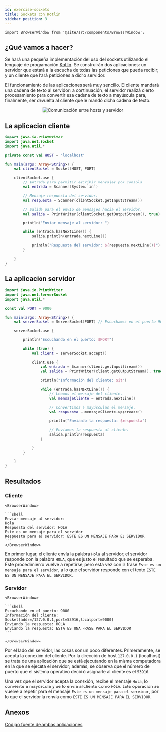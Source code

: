 ```yaml
---
id: exercise-sockets
title: Sockets con Kotlin
sidebar_position: 3
---
```


```mdx-code-block
import BrowserWindow from '@site/src/components/BrowserWindow';
```

## ¿Qué vamos a hacer?

Se hará una pequeña implementación del uso del sockets utilizando el lenguaje de programación [Kotlin](https://kotlinlang.org/). Se construirán dos aplicaciones: un servidor que estará a la escucha de todas las peticiones que pueda recibir; y un cliente que hará peticiones a dicho servidor.

El funcionamiento de las aplicaciones será muy sencillo. El cliente mandará una cadena de texto al servidor; a continuación, el servidor realizá cierto procesamiento para convertir esa cadena de texto a mayúscula para, finalmente, ser devuelta al cliente que le mandó dicha cadena de texto.

<p align='center'>
  <img
    src='/img/sockets/sockets-exercise.png'
    alt='Comunicación entre hosts y servidor'
  />
</p>

## La aplicación cliente

```kotlin title="Client.kt"
import java.io.PrintWriter
import java.net.Socket
import java.util.*

private const val HOST = "localhost"

fun main(args: Array<String>) {
    val clientSocket = Socket(HOST, PORT)

    clientSocket.use {
        // Entrada para permitir escribir mensajes por consola.
        val entrada = Scanner(System.`in`)

        // Mensaje respuesta del servidor.
        val respuesta = Scanner(clientSocket.getInputStream())

        // Salida para el envío de mensajes hacia el servidor.
        val salida = PrintWriter(clientSocket.getOutputStream(), true)

        println("Enviar mensaje al servidor: ")

        while (entrada.hasNextLine()) {
            salida.println(entrada.nextLine())

            println("Respuesta del servidor: ${respuesta.nextLine()}")
        }

    }
}
```

## La aplicación servidor

```kotlin title="UppercaseServer.kt"
import java.io.PrintWriter
import java.net.ServerSocket
import java.util.*

const val PORT = 9000

fun main(args: Array<String>) {
    val serverSocket = ServerSocket(PORT) // Escuchamos en el puerto 9000.

    serverSocket.use {

        println("Escuchando en el puerto: $PORT")

        while (true) {
            val client = serverSocket.accept()

            client.use {
                val entrada = Scanner(client.getInputStream())
                val salida = PrintWriter(client.getOutputStream(), true)

                println("Información del cliente: $it")

                while (entrada.hasNextLine()) {
                    // Leemos el mensaje del cliente.
                    val mensajeCliente = entrada.nextLine()

                    // Convertimos a mayúsculas el mensaje.
                    val respuesta = mensajeCliente.uppercase()

                    println("Enviando la respuesta: $respuesta")

                    // Enviamos la respuesta al cliente.
                    salida.println(respuesta)
                }

            }
        }

    }
}
```

## Resultados

### Cliente

````mdx-code-block
<BrowserWindow>

```shell
Enviar mensaje al servidor:
Hola
Respuesta del servidor: HOLA
Este es un mensaje para el servidor
Respuesta para el servidor: ESTE ES UN MENSAJE PARA EL SERVIDOR
```
</BrowserWindow>
````

En primer lugar, el cliente envía la palabra `Hola` al servidor; el servidor responde con la palabra `HOLA`, que es justo el resultado que se esperaba. Este procedimiento vuelve a repetirse, pero esta vez con la frase `Este es un mensaje para el servidor`, a lo que el servidor responde con el texto `ESTE ES UN MENSAJE PARA EL SERVIDOR`.

### Servidor

````mdx-code-block
<BrowserWindow>

```shell
Escuchando en el puerto: 9000
Información del cliente: Socket[addr=/127.0.0.1,port=53916,localport=9000]
Enviando la respuesta: HOLA
Enviando la respuesta: ESTA ES UNA FRASE PARA EL SERVIDOR
```

</BrowserWindow>
````

Por el lado del servidor, las cosas son un poco diferentes. Primeramente, se acepta la conexión del cliente. Por la dirección de host `127.0.0.1` (localhost) se trata de una aplicación que se está ejecutando en la misma computadora en la que se ejecuta el servidor; además, se observa que el número de puerto que el sistema operativo decidió asignarle al cliente es el `53916`.

Una vez que el servidor acepta la conexión, recibe el mensaje `Hola`, lo convierte a mayúscula y se lo envía al cliente como `HOLA`. Este operación se vuelve a repetir para el mensaje `Este es un mensaje para el servidor`, por lo que el servidor la renvía como `ESTE ES UN MENSAJE PARA EL SERVIDOR`.

## Anexos

[Código fuente de ambas aplicaciones](#)

